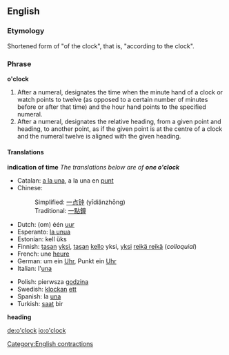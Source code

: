 ==English==

===Etymology===
Shortened form of "of the clock", that is, "according to the clock".

===Phrase===
'''o'clock'''

# After a numeral, designates the time when the minute hand of a clock or watch points to twelve (as opposed to a certain number of minutes before or after that time) and the hour hand points to the specified numeral.
# After a numeral, designates the relative heading, from a given point and heading, to another point, as if the given point is at the centre of a clock and the numeral twelve is aligned with the given heading.

====Translations====
'''indication of time''' ''The translations below are of '''one o'clock'''''
{{top}}
*Catalan: [[a la una]], a la una en [[punt]]
*Chinese:
*:Simplified: [[一点钟]] (yīdiǎnzhōng)
*:Traditional: [[一點鐘]]
*Dutch: (om) één [[uur]]
*Esperanto: [[la unua]]
*Estonian: kell üks
*Finnish: [[tasan]] [[yksi]], [[tasan]] [[kello]] yksi, [[yksi]] [[reikä reikä]] (''colloquial'')
*French: une [[heure]]
*German: um ein [[Uhr]], Punkt ein [[Uhr]]
*Italian: l'[[una#Italian|una]]
{{mid}}
*Polish: pierwsza [[godzina]]
*Swedish: [[klockan]] [[ett]]
*Spanish: la [[una#Spanish|una]]
*Turkish: [[saat]] bir
{{bottom}}

'''heading'''
{{top}}
{{mid}}
{{bottom}}


[[Category:English contractions]]

[[de:o'clock]]
[[io:o'clock]]